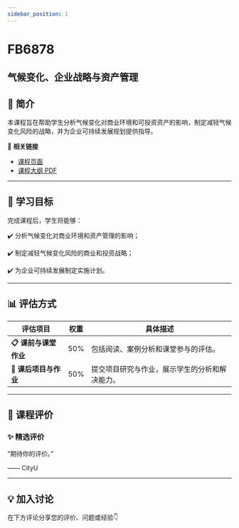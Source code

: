 ```yaml
---
sidebar_position: 1
---
```


# FB6878
## 气候变化、企业战略与资产管理

## **📘 简介**
本课程旨在帮助学生分析气候变化对商业环境和可投资资产的影响，制定减轻气候变化风险的战略，并为企业可持续发展规划提供指导。

🔗 **相关链接**
- [课程页面](https://www.cityu.edu.hk/catalogue/pg/202425/course/FB6878.htm)
- [课程大纲 PDF](https://www.cityu.edu.hk/catalogue/pg/202425/course/FB6878.pdf)

---

## **🎯 学习目标**

完成课程后，学生将能够：


✔️ 分析气候变化对商业环境和资产管理的影响；

✔️ 制定减轻气候变化风险的商业和投资战略；

✔️ 为企业可持续发展制定实施计划。

---

## **📊 评估方式**

| **评估项目**               | **权重** | **具体描述**                                                                                     |
|---------------------------|---------|-----------------------------------------------------------------------------------------------|
| **📋 课前与课堂作业**       | 50%     | 包括阅读、案例分析和课堂参与的评估。                                                            |
| **📝 课后项目与作业**       | 50%     | 提交项目研究与作业，展示学生的分析和解决能力。                                                   |

---

## **💬 课程评价**

### ✨ **精选评价**
<div className={commentStyles.commentBox}>
    <p className={commentStyles.commentText}>
        “期待你的评价。”
    </p>
    <p className={commentStyles.commentAuthor}>—— CityU</p>
</div>

---

## **💡 加入讨论**

在下方评论分享您的评价、问题或经验👇
<Utterances />